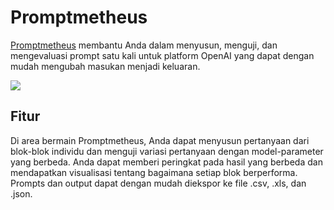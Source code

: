 
# Promptmetheus

[Promptmetheus](https://promptmetheus.com) membantu Anda dalam menyusun, menguji, dan mengevaluasi prompt satu kali untuk platform OpenAI yang dapat dengan mudah mengubah masukan menjadi keluaran.

<div style={{ textAlign: "center" }}>
  <Image
    src="/docs/assets/tooling/promptmetheus.webp"
    width={1920}
    height={1200}
    style={{ width: "750px", margin: "auto" }}
  />
</div>

## Fitur

Di area bermain Promptmetheus, Anda dapat menyusun pertanyaan dari blok-blok individu dan menguji variasi pertanyaan dengan model-parameter yang berbeda. Anda dapat memberi peringkat pada hasil yang berbeda dan mendapatkan visualisasi tentang bagaimana setiap blok berperforma. Prompts dan output dapat dengan mudah diekspor ke file .csv, .xls, dan .json.
